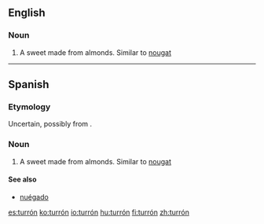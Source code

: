 {{wikipedia}}
==English==

===Noun===
{{en-noun|turrones}}

# A sweet made from almonds. Similar to [[nougat]]
----
==Spanish==

===Etymology===
Uncertain, possibly from {{etyl|ca|es}} {{term|torró|lang=ca}}.

===Noun===
{{es-noun|m|turrones}}

# A sweet made from almonds. Similar to [[nougat]]

====See also====
* [[nuégado]] {{m}}

[[es:turrón]]
[[ko:turrón]]
[[io:turrón]]
[[hu:turrón]]
[[fi:turrón]]
[[zh:turrón]]